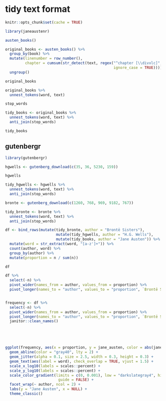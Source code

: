 

# tidy text format {#tidytextformat}  

```r
knitr::opts_chunk$set(cache = TRUE)
```


```r
library(janeaustenr)
```

```r
austen_books()
```


```r
original_books <- austen_books() %>%
  group_by(book) %>%
  mutate(linenumber = row_number(),
         chapter = cumsum(str_detect(text, regex("^chapter [\\divxlc]",
                                                 ignore_case = TRUE)))) %>%
  ungroup()

original_books
```


```r
original_books %>%
  unnest_tokens(word, text)
```

```r
stop_words 

tidy_books <- original_books %>%
  unnest_tokens(word, text) %>% 
  anti_join(stop_words)

tidy_books
```


## gutenbergr   

```r
library(gutenbergr)
```

```r
hgwells <- gutenberg_download(c(35, 36, 5230, 159))

hgwells

tidy_hgwells <- hgwells %>%
  unnest_tokens(word, text) %>%
  anti_join(stop_words)
```

```r
bronte <- gutenberg_download(c(1260, 768, 969, 9182, 767))

tidy_bronte <- bronte %>%
  unnest_tokens(word, text) %>%
  anti_join(stop_words)
```



```r
df <- bind_rows(mutate(tidy_bronte, author = "Brontë Sisters"),
                       mutate(tidy_hgwells, author = "H.G. Wells"), 
                       mutate(tidy_books, author = "Jane Austen")) %>% 
  mutate(word = str_extract(word, "[a-z']+")) %>%
  count(author, word) %>%
  group_by(author) %>% 
  mutate(proportion = n / sum(n))

df
```


```r
df %>% 
  select(-n) %>% 
  pivot_wider(names_from = author, values_from = proportion) %>%
  pivot_longer(names_to = "author", values_to = "proportion", `Brontë Sisters`:`H.G. Wells`)


frequency <- df %>% 
  select(-n) %>% 
  pivot_wider(names_from = author, values_from = proportion) %>%
  pivot_longer(names_to = "author", values_to = "proportion", `Brontë Sisters`:`H.G. Wells`) %>%
  janitor::clean_names()





ggplot(frequency, aes(x = proportion, y = jane_austen, color = abs(jane_austen - proportion))) +
  geom_abline(color = "gray40", lty = 2) +
  geom_jitter(alpha = 0.1, size = 2.5, width = 0.3, height = 0.3) +
  geom_text(aes(label = word), check_overlap = TRUE, vjust = 1.5) +
  scale_x_log10(labels = scales::percent) +
  scale_y_log10(labels = scales::percent) +
  scale_color_gradient(limits = c(0, 0.001), low = "darkslategray4", high = "gray75",
                        guide = FALSE) +
  facet_wrap(~ author, ncol = 2) +
  labs(y = "Jane Austen", x = NULL) + 
  theme_classic() 
```


